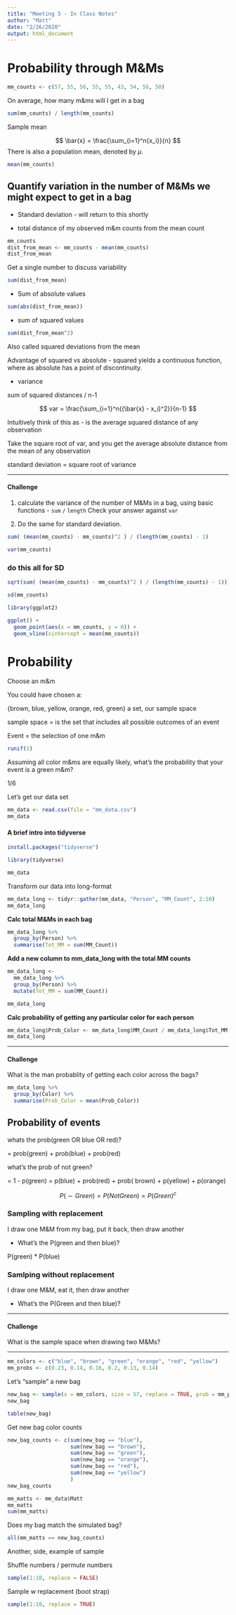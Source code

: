 ```yaml
---
title: "Meeting 5 - In Class Notes"
author: "Matt"
date: "2/26/2020"
output: html_document
---
```


# Probability through M&Ms

```r
mm_counts <- c(57, 55, 56, 55, 55, 43, 54, 56, 50)
```


On average, how many m&ms will I get in a bag

```r
sum(mm_counts) / length(mm_counts)
```

Sample mean

$$
\bar{x} = \frac{\sum_{i=1}^n{x_i}}{n}
$$
There is also a population mean, denoted by $\mu$.

```r
mean(mm_counts)
```

## Quantify variation in the number of M&Ms we might expect to get in a bag

* Standard deviation - will return to this shortly

* total distance of my observed m&m counts from the mean count

```r
mm_counts
dist_from_mean <- mm_counts - mean(mm_counts)
dist_from_mean

```

Get a single number to discuss variability

```r
sum(dist_from_mean)
```


* Sum of absolute values

```r
sum(abs(dist_from_mean))
```


* sum of squared values

```r
sum(dist_from_mean^2)
```

Also called squared deviations from the mean

Advantage of squared vs absolute - squared yields a continuous function, where as absolute has a point of discontinuity.

* variance

sum of squared distances / n-1

$$
var = \frac{\sum_{i=1}^n{(\bar{x} - x_i)^2}}{n-1}
$$

Intuitively think of this as - is the average squared distance of any observation

Take the square root of var, and you get the average absolute distance from the mean of any observation

standard deviation = square root of variance

***

#### Challenge

1. calculate the variance of the number of M&Ms in a bag, using basic functions - `sum` `/` `length`
Check your answer against `var`

2. Do the same for standard deviation.


```r
sum( (mean(mm_counts) - mm_counts)^2 ) / (length(mm_counts) - 1)
```

```r
var(mm_counts)
```


### do this all for SD

```r
sqrt(sum( (mean(mm_counts) - mm_counts)^2 ) / (length(mm_counts) - 1))

```

```r
sd(mm_counts)
```

```r
library(ggplot2)

ggplot() +
  geom_point(aes(x = mm_counts, y = 0)) +
  geom_vline(xintercept = mean(mm_counts))
```

# Probability

Choose an m&m

You could have chosen a:

{brown, blue, yellow, orange, red, green} a set, our sample space

sample space = is the set that includes all possible outcomes of an event

Event = the selection of one m&m

```r
runif(1)
```

Assuming all color m&ms are equally likely,
what's the probability that your event is a green m&m?

1/6


Let's get our data set

```r

mm_data <- read.csv(file = "mm_data.csv")
mm_data
```


#### A brief intro into tidyverse

```r
install.packages("tidyverse")
```

```r
library(tidyverse)

mm_data

```


Transform our data into long-format

```r
mm_data_long <- tidyr::gather(mm_data, "Person", "MM_Count", 2:10)
mm_data_long

```


**Calc total M&Ms in each bag**

```r
mm_data_long %>%
  group_by(Person) %>%
  summarise(Tot_MM = sum(MM_Count))
```

**Add a new column to mm_data_long with the total MM counts**

```r
mm_data_long <-
  mm_data_long %>%
  group_by(Person) %>%
  mutate(Tot_MM = sum(MM_Count))

mm_data_long
```

**Calc probability of getting any particular color for each person**

```r
mm_data_long$Prob_Color <- mm_data_long$MM_Count / mm_data_long$Tot_MM
mm_data_long
```


***

#### Challenge

What is the man probablity of getting each color across the bags?


```r
mm_data_long %>%
  group_by(Color) %>%
  summarise(Prob_Color = mean(Prob_Color))
```

## Probability of events

whats the prob(green OR blue OR red)?

= prob(green) + prob(blue) + prob(red)


what's the prob of not green?

= 1 - p(green) = p(blue) + prob(red) + prob( brown) + p(yellow) + p(orange)

$$
P(\sim Green) = P(Not Green) = P(Green)^c
$$


### Sampling with replacement

I draw one M&M from my bag, put it back, then draw another

* What's the P(green and then blue)?

P(green) * P(blue)

### Samlping without replacement

I draw one M&M, eat it, then draw another

* What's the P(Green and then blue)?

*** 

#### Challenge 

What is the sample space when drawing two M&Ms?

***


```r
mm_colors <- c("blue", "brown", "green", "orange", "red", "yellow")
mm_probs <- c(0.23, 0.14, 0.16, 0.2, 0.13, 0.14)
```

Let's "sample" a new bag

```r
new_bag <- sample(x = mm_colors, size = 57, replace = TRUE, prob = mm_probs)
new_bag

table(new_bag)

```

Get new bag color counts

```r
new_bag_counts <- c(sum(new_bag == "blue"),
                    sum(new_bag == "brown"),
                    sum(new_bag == "green"),
                    sum(new_bag == "orange"), 
                    sum(new_bag == "red"),
                    sum(new_bag == "yellow")
                    )
new_bag_counts

```


```r
mm_matts <- mm_data$Matt
mm_matts
sum(mm_matts)
```

Does my bag match the simulated bag?

```r
all(mm_matts == new_bag_counts)

```





Another, side, example of sample

Shuffle numbers / permute numbers

```r
sample(1:10, replace = FALSE)
```


Sample w replacement (boot strap)

```r
sample(1:10, replace = TRUE)
```




